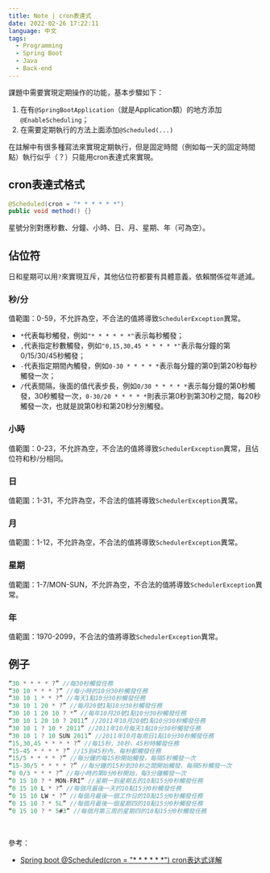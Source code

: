 ```yaml
---
title: Note | cron表達式
date: 2022-02-26 17:22:11
language: 中文
tags:
  - Programming
  - Spring Boot
  - Java
  - Back-end
---
```


課題中需要實現定期操作的功能，基本步驟如下：

1. 在有`@SpringBootApplication`（就是Application類）的地方添加`@EnableScheduling`；
2. 在需要定期執行的方法上面添加`@Scheduled(...)`

在註解中有很多種寫法來實現定期執行，但是固定時間（例如每一天的固定時間點）執行似乎（？）只能用cron表達式來實現。

## cron表達式格式

<!--rehype:data-language=java-->

```java
@Scheduled(cron = "* * * * * *")
public void method() {}
```

星號分別對應秒數、分鐘、小時、日、月、星期、年（可為空）。

## 佔位符

日和星期可以用`?`來實現互斥，其他佔位符都要有具體意義，依賴關係從年遞減。

### 秒/分

值範圍：0-59，不允許為空，不合法的值將導致`SchedulerException`異常。

- `*`代表每秒觸發，例如`"* * * * * *"`表示每秒觸發；
- `,`代表指定秒數觸發，例如`"0,15,30,45 * * * * *"`表示每分鐘的第0/15/30/45秒觸發；
- `-`代表指定期間內觸發，例如`0-30 * * * * *`表示每分鐘的第0到第20秒每秒觸發一次；
- `/`代表間隔，後面的值代表步長，例如`0/30 * * * * *`表示每分鐘的第0秒觸發，30秒觸發一次，`0-30/20 * * * * *`則表示第0秒到第30秒之間，每20秒觸發一次，也就是說第0秒和第20秒分別觸發。

### 小時

值範圍：0-23，不允許為空，不合法的值將導致`SchedulerException`異常，且佔位符和秒/分相同。

### 日

值範圍：1-31，不允許為空，不合法的值將導致`SchedulerException`異常。

### 月

值範圍：1-12，不允許為空，不合法的值將導致`SchedulerException`異常。

### 星期

值範圍：1-7/MON-SUN，不允許為空，不合法的值將導致`SchedulerException`異常。

### 年

值範圍：1970-2099，不合法的值將導致`SchedulerException`異常。

## 例子

<!--rehype:data-language=java-->

```java
“30 * * * * ?” //每30秒觸發任務
“30 10 * * * ?” //每小時的10分30秒觸發任務
“30 10 1 * * ?” //每天1點10分30秒觸發任務
“30 10 1 20 * ?” //每月20號1點10分30秒觸發任務
“30 10 1 20 10 ? *” //每年10月20號1點10分30秒觸發任務
“30 10 1 20 10 ? 2011” //2011年10月20號1點10分30秒觸發任務
“30 10 1 ? 10 * 2011” //2011年10月每天1點10分30秒觸發任務
“30 10 1 ? 10 SUN 2011” //2011年10月每周日1點10分30秒觸發任務
“15,30,45 * * * * ?” //每15秒，30秒，45秒時觸發任務
“15-45 * * * * ?” //15到45秒內，每秒都觸發任務
“15/5 * * * * ?” //每分鐘的每15秒開始觸發，每隔5秒觸發一次
“15-30/5 * * * * ?” //每分鐘的15秒到30秒之間開始觸發，每隔5秒觸發一次
“0 0/3 * * * ?” //每小時的第0分0秒開始，每3分鐘觸發一次
“0 15 10 ? * MON-FRI” //星期一到星期五的10點15分0秒觸發任務
“0 15 10 L * ?” //每個月最後一天的10點15分0秒觸發任務
“0 15 10 LW * ?” //每個月最後一個工作日的10點15分0秒觸發任務
“0 15 10 ? * 5L” //每個月最後一個星期四的10點15分0秒觸發任務
“0 15 10 ? * 5#3” //每個月第三周的星期四的10點15分0秒觸發任務
```

<br>

參考：

- [Spring boot @Scheduled(cron = "\* \* \* \* \* \*") cron表达式详解](https://www.cnblogs.com/qianjinyan/p/10415140.html)

<br>
